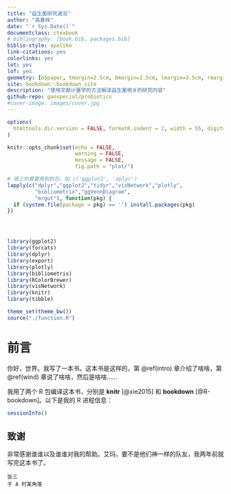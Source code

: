 ```yaml
--- 
title: "益生菌研究速览"
author: "高春辉"
date: "`r Sys.Date()`"
documentclass: ctexbook
# bibliography: [book.bib, packages.bib]
biblio-style: apalike
link-citations: yes
colorlinks: yes
lot: yes
lof: yes
geometry: [b5paper, tmargin=2.5cm, bmargin=2.5cm, lmargin=3.5cm, rmargin=2.5cm]
site: bookdown::bookdown_site
description: "使用文献计量学的方法解读益生菌相关的研究内容"
github-repo: gaospecial/probiotics
#cover-image: images/cover.jpg
---
```


```r
options(
  htmltools.dir.version = FALSE, formatR.indent = 2, width = 55, digits = 4
)

knitr::opts_chunk$set(echo = FALSE,
                      warning = FALSE,
                      message = FALSE,
                      fig.path = "plot/")

# 填上你需要用到的包，如 c('ggplot2', 'dplyr')
lapply(c("dplyr","ggplot2","tidyr","visNetwork","plotly",
         "bibliometrix","ggVennDiagram",
         "mrgut"), function(pkg) {
  if (system.file(package = pkg) == '') install.packages(pkg)
})




library(ggplot2)
library(forcats)
library(dplyr)
library(export)
library(plotly)
library(bibliometrix)
library(RColorBrewer)
library(visNetwork)
library(knitr)
library(tibble)

theme_set(theme_bw())
source("./function.R")
```


# 前言 {-}

你好，世界。我写了一本书。这本书是这样的，第 \@ref(intro) 章介绍了啥啥，第 \@ref(wind) 章说了啥啥，然后是啥啥……

我用了两个 R 包编译这本书，分别是 **knitr**\index{knitr} [@xie2015] 和 **bookdown**\index{bookdown} [@R-bookdown]。以下是我的 R 进程信息：

```r
sessionInfo()
```

## 致谢 {-}

非常感谢谁谁以及谁谁对我的帮助。艾玛，要不是他们神一样的队友，我两年前就写完这本书了。

```block2
张三  
于 A 村某角落
```

